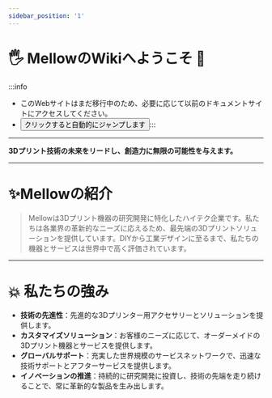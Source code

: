 ```yaml
---
sidebar_position: '1'
---
```





# 🖐 MellowのWikiへようこそ 🎉️

:::info

- このWebサイトはまだ移行中のため、必要に応じて以前のドキュメントサイトにアクセスしてください。
- <button variant="contained" disableelevation="" href="https://mellow-old.klipper.cn/#/">クリックすると自動的にジャンプします</button>:::

---

**3Dプリント技術の未来をリードし、創造力に無限の可能性を与えます。**

---

# ✨Mellowの紹介

> Mellowは3Dプリント機器の研究開発に特化したハイテク企業です。私たちは各業界の革新的なニーズに応えるため、最先端の3Dプリントソリューションを提供しています。DIYから工業デザインに至るまで、私たちの機器とサービスは世界中で高く評価されています。

---

# 💥 私たちの強み

- **技術の先進性**：先進的な3Dプリンター用アクセサリーとソリューションを提供します。
- **カスタマイズソリューション**：お客様のニーズに応じて、オーダーメイドの3Dプリント機器とサービスを提供します。
- **グローバルサポート**：充実した世界規模のサービスネットワークで、迅速な技術サポートとアフターサービスを提供します。
- **イノベーションの推進**：持続的に研究開発に投資し、技術の先端を走り続けることで、常に革新的な製品を生み出します。
